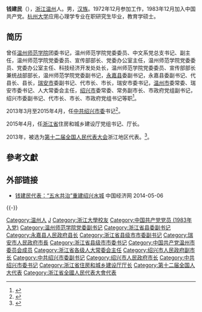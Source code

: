 '''钱建民'''（{{bd|1957年|3月|}}），[[浙江|浙江]][[温州|温州]]人。男，[[汉族|汉族]]。1972年12月参加工作，1983年12月加入中国共产党。[[杭州大学|杭州大学]]应用心理学专业在职研究生毕业，教育学硕士。

== 简历 ==
曾任[[温州师范学院|温州师范学院]]团委书记，温州师范学院党委委员、中文系党总支书记、副主任，温州师范学院党委委员、宣传部部长、党委办公室主任，温州师范学院党委委员、党委办公室主任、科技经济开发处处长，温州师范学院党委委员、宣传部部长兼统战部部长，温州师范学院党委副书记，[[永嘉县|永嘉县]]委副书记，永嘉县委副书记、代县长、县长，[[瑞安市|瑞安市]]委副书记、代市长、市长，瑞安市委书记，[[温州市|温州市]]委常委、瑞安市委书记、人大常委会主任，[[绍兴市|绍兴市]]委常委、常务副市长、市政府党组副书记，绍兴市委副书记、代市长、市长、市政府党组书记等职<ref>{{cite web|accessdate=2015-10-12|url=http://district.ce.cn/newarea/sddy/201504/23/t20150423_5192003.shtml|title=绍兴原市委书记钱建民接替谈月明任浙江省住建厅党组书记(简历)|publisher=中国经济网|archive-date=2019-06-08|archive-url=https://web.archive.org/web/20190608135559/http://district.ce.cn/newarea/sddy/201504/23/t20150423_5192003.shtml|dead-url=no}}</ref>。

2013年3月至2015年4月，任[[中共绍兴市委|中共绍兴市委]]书记<ref>{{cite web|accessdate=2014-06-06|url=http://district.ce.cn/newarea/sddy/201303/13/t20130313_24196447.shtml|title=钱建民接替张金如任绍兴市委书记 俞志宏提名市长|publisher=中国经济网|archive-date=2019-06-12|archive-url=https://web.archive.org/web/20190612033130/http://district.ce.cn/newarea/sddy/201303/13/t20130313_24196447.shtml|dead-url=no}}</ref>。

2015年4月，任[[浙江省|浙江省]]住房和城乡建设厅党组书记、厅长。

2013年，被选为[[第十二届全国人民代表大会|第十二届全国人民代表大会]]浙江地区代表。<ref>{{cite news|title=全国人大代表信息-钱建民|url= http://210.82.31.1:8084/delegate/viewDelegate.action?dbid=120900|accessdate=2013-03-28|newspaper=全国人大网|archive-url=https://web.archive.org/web/20140104210836/http://www.npc.gov.cn/delegate/viewDelegate.action?dbid=120900|archive-date=2014-01-04|dead-url=yes}}</ref>。

==參考文獻==
{{reflist}}
==外部链接==
*[https://web.archive.org/web/20140506083743/http://sme.ce.cn/zxxw/201403/12/t20140312_1464732.shtml 钱建民代表：“五水共治”重建绍兴水城] 中国经济网 2014-05-06

{{-}}
{{start box}}
{{s-gov|prc}}
{{s-before|[[谈月明|谈月明]]}}
{{s-title|[[浙江省|浙江省]]住房和城乡建设厅厅长|2015年4月—}}
{{s-inc}}
{{s-before|[[张金如|张金如]]}}
{{s-title|[[绍兴市人民政府|绍兴市人民政府]]市长|2008年5月—2013年3月}}
{{s-after|[[俞志宏|俞志宏]]}}
{{s-ppo|cpc}}
{{s-before|[[张金如|张金如]]}}
{{s-title|[[中国共产党绍兴市委员会|中国共产党绍兴市委员会]]书记|2013年3月—2015年4月}}
{{s-after|[[陈金彪|陈金彪]]}}
{{end box}}

{{中华人民共和国绍兴市正职领导人}}

{{DEFAULTSORT:QIAN钱}}
[[Category:温州人|Category:温州人]]
[[Category:钱姓|J]]
[[Category:浙江大學校友|Category:浙江大學校友]]
[[Category:中国共产党党员_(1983年入党)|Category:中国共产党党员 (1983年入党)]]
[[Category:温州师范学院党委副书记|Category:温州师范学院党委副书记]]
[[Category:浙江省县委副书记|Category:浙江省县委副书记]]
[[Category:永嘉县人民政府县长|Category:永嘉县人民政府县长]]
[[Category:浙江省县级市市委副书记|Category:浙江省县级市市委副书记]]
[[Category:瑞安市人民政府市長|Category:瑞安市人民政府市長]]
[[Category:浙江省县级市市委书记|Category:浙江省县级市市委书记]]
[[Category:中国共产党温州市委员会成员|Category:中国共产党温州市委员会成员]]
[[Category:浙江省各级人大常委会主任|Category:浙江省各级人大常委会主任]]
[[Category:绍兴市人民政府副市长|Category:绍兴市人民政府副市长]]
[[Category:中共绍兴市委副书记|Category:中共绍兴市委副书记]]
[[Category:绍兴市人民政府市长|Category:绍兴市人民政府市长]]
[[Category:中共绍兴市委书记|Category:中共绍兴市委书记]]
[[Category:浙江省住房和城乡建设厅厅长|Category:浙江省住房和城乡建设厅厅长]]
[[Category:第十二届全国人大代表|Category:第十二届全国人大代表]]
[[Category:浙江省全國人民代表大會代表|Category:浙江省全國人民代表大會代表]]
